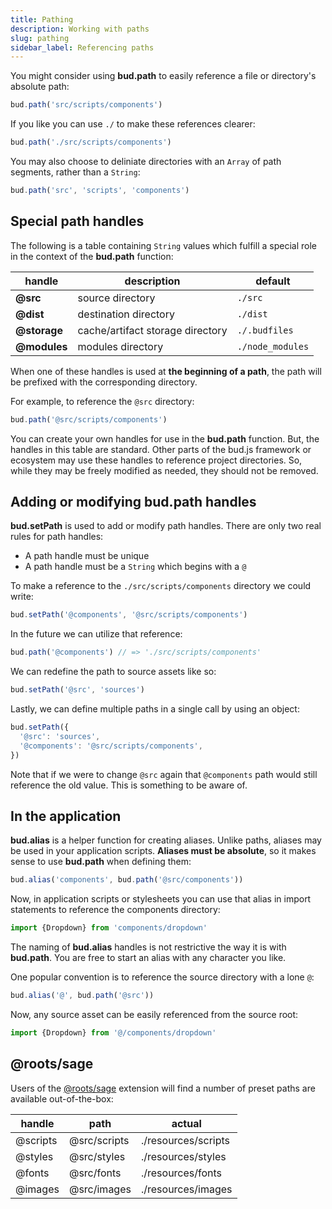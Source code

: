 ```yaml
---
title: Pathing
description: Working with paths
slug: pathing
sidebar_label: Referencing paths
---
```


You might consider using **bud.path** to easily reference a file or directory's absolute path:

```ts
bud.path('src/scripts/components')
```

If you like you can use `./` to make these references clearer:

```ts
bud.path('./src/scripts/components')
```

You may also choose to deliniate directories with an `Array` of path segments, rather than a `String`:

```ts
bud.path('src', 'scripts', 'components')
```

## Special path handles

The following is a table containing `String` values which fulfill a special role in the context of the **bud.path** function:

| handle       | description                      | default          |
| ------------ | -------------------------------- | ---------------- |
| **@src**     | source directory                 | `./src`          |
| **@dist**    | destination directory            | `./dist`         |
| **@storage** | cache/artifact storage directory | `./.budfiles`    |
| **@modules** | modules directory                | `./node_modules` |

When one of these handles is used at **the beginning of a path**, the path will be
prefixed with the corresponding directory.

For example, to reference the `@src` directory:

```ts
bud.path('@src/scripts/components')
```

You can create your own handles for use in the **bud.path** function. But, the handles in this table are standard. Other parts of the bud.js framework or ecosystem may use these handles to reference project directories. So, while they may be freely modified as needed, they should not be removed.

## Adding or modifying **bud.path** handles

**bud.setPath** is used to add or modify path handles. There are only two real rules for path handles:

- A path handle must be unique
- A path handle must be a `String` which begins with a `@`

To make a reference to the `./src/scripts/components` directory we could write:

```ts
bud.setPath('@components', '@src/scripts/components')
```

In the future we can utilize that reference:

```ts
bud.path('@components') // => './src/scripts/components'
```

We can redefine the path to source assets like so:

```ts
bud.setPath('@src', 'sources')
```

Lastly, we can define multiple paths in a single call by using an object:

```ts
bud.setPath({
  '@src': 'sources',
  '@components': '@src/scripts/components',
})
```

Note that if we were to change `@src` again that `@components` path would still reference the old value. This is something to be aware of.

## In the application

**bud.alias** is a helper function for creating aliases. Unlike paths, aliases may be used in your application scripts.
**Aliases must be absolute**, so it makes sense to use **bud.path** when defining them:

```ts
bud.alias('components', bud.path('@src/components'))
```

Now, in application scripts or stylesheets you can use that alias in import statements to reference the components directory:

```ts
import {Dropdown} from 'components/dropdown'
```

The naming of **bud.alias** handles is not restrictive the way it is with **bud.path**. You are free to start an alias with any character you like.

One popular convention is to reference the source directory with a lone `@`:

```ts
bud.alias('@', bud.path('@src'))
```

Now, any source asset can be easily referenced from the source root:

```ts
import {Dropdown} from '@/components/dropdown'
```

## @roots/sage

Users of the [@roots/sage](/extensions/sage) extension will find a number of preset paths are available out-of-the-box:

| handle   | path         | actual              |
| -------- | ------------ | ------------------- |
| @scripts | @src/scripts | ./resources/scripts |
| @styles  | @src/styles  | ./resources/styles  |
| @fonts   | @src/fonts   | ./resources/fonts   |
| @images  | @src/images  | ./resources/images  |
